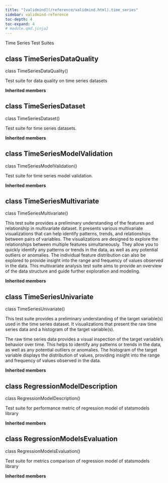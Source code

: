 ```yaml
---
title: "[validmind](/reference/validmind.html).time_series"
sidebar: validmind-reference
toc-depth: 4
toc-expand: 4
# module.qmd.jinja2
---
```


<!-- docstring.jinja2 -->

Time Series Test Suites

<!-- class.qmd.jinja2 -->

## [class]{.muted} TimeSeriesDataQuality

<!-- signatures.jinja2 -->

::: {.signature}

<span class="kw">class</span> <span class="name">TimeSeriesDataQuality</span>()

:::

<!-- docstring.jinja2 -->

Test suite for data quality on time series datasets

**Inherited members**

<!-- class.qmd.jinja2 -->

## [class]{.muted} TimeSeriesDataset

<!-- signatures.jinja2 -->

::: {.signature}

<span class="kw">class</span> <span class="name">TimeSeriesDataset</span>()

:::

<!-- docstring.jinja2 -->

Test suite for time series datasets.

**Inherited members**

<!-- class.qmd.jinja2 -->

## [class]{.muted} TimeSeriesModelValidation

<!-- signatures.jinja2 -->

::: {.signature}

<span class="kw">class</span> <span class="name">TimeSeriesModelValidation</span>()

:::

<!-- docstring.jinja2 -->

Test suite for time series model validation.

**Inherited members**

<!-- class.qmd.jinja2 -->

## [class]{.muted} TimeSeriesMultivariate

<!-- signatures.jinja2 -->

::: {.signature}

<span class="kw">class</span> <span class="name">TimeSeriesMultivariate</span>()

:::

<!-- docstring.jinja2 -->

This test suite provides a preliminary understanding of the features and relationship in multivariate dataset. It presents various multivariate visualizations that can help identify patterns, trends, and relationships between pairs of variables. The visualizations are designed to explore the relationships between multiple features simultaneously. They allow you to quickly identify any patterns or trends in the data, as well as any potential outliers or anomalies. The individual feature distribution can also be explored to provide insight into the range and frequency of values observed in the data. This multivariate analysis test suite aims to provide an overview of the data structure and guide further exploration and modeling.

**Inherited members**

<!-- class.qmd.jinja2 -->

## [class]{.muted} TimeSeriesUnivariate

<!-- signatures.jinja2 -->

::: {.signature}

<span class="kw">class</span> <span class="name">TimeSeriesUnivariate</span>()

:::

<!-- docstring.jinja2 -->

This test suite provides a preliminary understanding of the target variable(s) used in the time series dataset. It visualizations that present the raw time series data and a histogram of the target variable(s).

The raw time series data provides a visual inspection of the target variable's behavior over time. This helps to identify any patterns or trends in the data, as well as any potential outliers or anomalies. The histogram of the target variable displays the distribution of values, providing insight into the range and frequency of values observed in the data.

**Inherited members**

<!-- class.qmd.jinja2 -->

## [class]{.muted} RegressionModelDescription

<!-- signatures.jinja2 -->

::: {.signature}

<span class="kw">class</span> <span class="name">RegressionModelDescription</span>()

:::

<!-- docstring.jinja2 -->

Test suite for performance metric of regression model of statsmodels library

**Inherited members**

<!-- class.qmd.jinja2 -->

## [class]{.muted} RegressionModelsEvaluation

<!-- signatures.jinja2 -->

::: {.signature}

<span class="kw">class</span> <span class="name">RegressionModelsEvaluation</span>()

:::

<!-- docstring.jinja2 -->

Test suite for metrics comparison of regression model of statsmodels library

**Inherited members**
